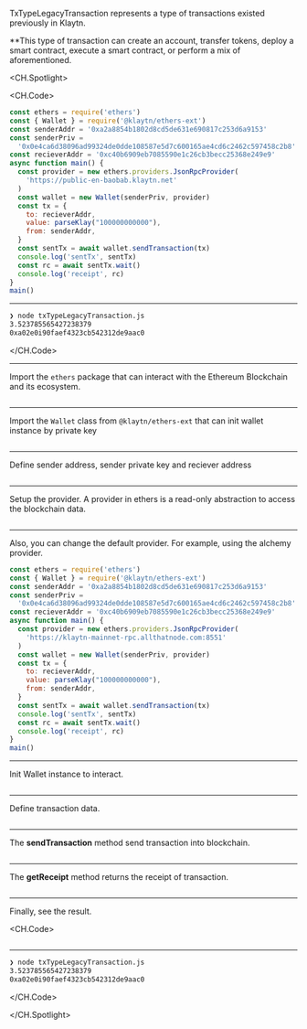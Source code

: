TxTypeLegacyTransaction represents a type of transactions existed previously in Klaytn.

\*\*This type of transaction can create an account, transfer tokens, deploy a smart contract, execute a smart contract, or perform a mix of aforementioned.

<CH.Spotlight>

<CH.Code>

```js txTypeLegacyTransaction.js
const ethers = require('ethers')
const { Wallet } = require('@klaytn/ethers-ext')
const senderAddr = '0xa2a8854b1802d8cd5de631e690817c253d6a9153'
const senderPriv =
  '0x0e4ca6d38096ad99324de0dde108587e5d7c600165ae4cd6c2462c597458c2b8'
const recieverAddr = '0xc40b6909eb7085590e1c26cb3becc25368e249e9'
async function main() {
  const provider = new ethers.providers.JsonRpcProvider(
    'https://public-en-baobab.klaytn.net'
  )
  const wallet = new Wallet(senderPriv, provider)
  const tx = {
    to: recieverAddr,
    value: parseKlay("100000000000"),
    from: senderAddr,
  }
  const sentTx = await wallet.sendTransaction(tx)
  console.log('sentTx', sentTx)
  const rc = await sentTx.wait()
  console.log('receipt', rc)
}
main()
```

---

```zsh output
❯ node txTypeLegacyTransaction.js
3.523785565427238379
0xa02e0i90faef4323cb542312de9aac0
```

</CH.Code>

---

Import the `ethers` package that can interact with the Ethereum Blockchain and its ecosystem.

```js txTypeLegacyTransaction.js focus=1

```

---
Import the `Wallet` class from `@klaytn/ethers-ext`  that can init wallet instance by private key
```js txTypeLegacyTransaction.js focus=2

```

---
Define sender address, sender private key and reciever address
```js txTypeLegacyTransaction.js focus=3:6

```

---

Setup the provider. A provider in ethers is a read-only abstraction to access the blockchain data.

```js txTypeLegacyTransaction.js focus=8:10

```
---

Also, you can change the default provider. For example, using the alchemy provider.

```js txTypeLegacyTransaction.js focus=8:10
const ethers = require('ethers')
const { Wallet } = require('@klaytn/ethers-ext')
const senderAddr = '0xa2a8854b1802d8cd5de631e690817c253d6a9153'
const senderPriv =
  '0x0e4ca6d38096ad99324de0dde108587e5d7c600165ae4cd6c2462c597458c2b8'
const recieverAddr = '0xc40b6909eb7085590e1c26cb3becc25368e249e9'
async function main() {
  const provider = new ethers.providers.JsonRpcProvider(
    'https://klaytn-mainnet-rpc.allthatnode.com:8551'
  )
  const wallet = new Wallet(senderPriv, provider)
  const tx = {
    to: recieverAddr,
    value: parseKlay("100000000000"),
    from: senderAddr,
  }
  const sentTx = await wallet.sendTransaction(tx)
  console.log('sentTx', sentTx)
  const rc = await sentTx.wait()
  console.log('receipt', rc)
}
main()
```
---

Init Wallet instance to interact.

```js txTypeLegacyTransaction.js focus=11

```
---
Define transaction data.

```js txTypeLegacyTransaction.js focus=12:16

```
---

The **sendTransaction** method send transaction into blockchain.

```js txTypeLegacyTransaction.js focus=17:18

```
---

The **getReceipt** method returns the receipt of transaction.

```js txTypeLegacyTransaction.js focus=19:20

```
---

Finally, see the result.

<CH.Code>

```js txTypeLegacyTransaction.js focus=17:20

```

---

```zsh output
❯ node txTypeLegacyTransaction.js
3.523785565427238379
0xa02e0i90faef4323cb542312de9aac0
```

</CH.Code>

</CH.Spotlight>
